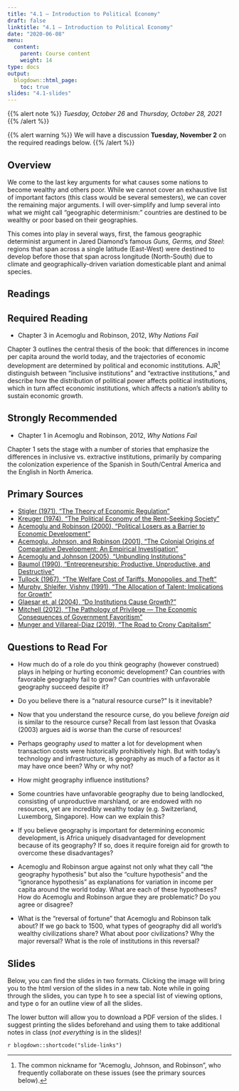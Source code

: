 ```yaml
---
title: "4.1 — Introduction to Political Economy"
draft: false
linktitle: "4.1 — Introduction to Political Economy"
date: "2020-06-08"
menu:
  content:
    parent: Course content
    weight: 14
type: docs
output:
  blogdown::html_page:
    toc: true
slides: "4.1-slides"
---
```


{{% alert note %}}
*Tuesday, October 26* and *Thursday, October 28, 2021*
{{% /alert %}}

{{% alert warning %}}
We will have a discussion **Tuesday, November 2** on the required readings below.
{{% /alert %}}

## <i class="fas fa-info-circle fa-lg"></i> Overview

We come to the last key arguments for what causes some nations to become wealthy and others poor. While we cannot cover an exhaustive list of important factors (this class would be several semesters), we can cover the remaining major arguments. I will over-simplify and lump several into what we might call "geographic determinism:" countries are destined to be wealthy or poor based on their geographies.

This comes into play in several ways, first, the famous geographic determinist argument in Jared Diamond's famous *Guns, Germs, and Steel*: regions that span across a single latitude (East-West) were destined to develop before those that span across longitude (North-South) due to climate and geographically-driven variation domesticable plant and animal species.

## <i class="fas fa-book-reader fa-lg"></i> Readings

## Required Reading

- <i class="fas fa-book"></i> Chapter 3 in Acemoglu and Robinson, 2012, *Why Nations Fail*

Chapter 3 outlines the central thesis of the book: that differences in income per capita around the world today, and the trajectories of economic development are determined by political and economic institutions. AJR^[The common nickname for "Acemoglu, Johnson, and Robinson", who frequently collaborate on these issues (see the primary sources below).] distinguish between "inclusive institutions" and "extractive institutions," and describe how the distribution of political power affects political institutions, which in turn affect economic institutions, which affects a nation's ability to sustain economic growth.  

## Strongly Recommended

- <i class="fas fa-book"></i> Chapter 1 in Acemoglu and Robinson, 2012, *Why Nations Fail*

Chapter 1 sets the stage with a number of stories that emphasize the differences in inclusive vs. extractive institutions, primarily by comparing the colonization experience of the Spanish in South/Central America and the English in North America.

## Primary Sources

- [<i class="fas fa-file-pdf"></i> Stigler (1971), "The Theory of Economic Regulation"](/readings/Stigler-1971.pdf)
- [<i class="fas fa-file-pdf"></i> Kreuger (1974), "The Political Economy of the Rent-Seeking Society"](/readings/Kreuger-1974.pdf)
- [<i class="fas fa-file-pdf"></i> Acemoglu and Robinson (2000), "Political Losers as a Barrier to Economic Development"](/readings/Acemoglu-Robinson-2000.pdf)
- [<i class="fas fa-file-pdf"></i> Acemoglu, Johnson, and Robinson (2001), "The Colonial Origins of Comparative Development: An Empirical Investigation"](/readings/Acemoglu-Johnson-Robinson-2001.pdf)
- [<i class="fas fa-file-pdf"></i> Acemoglu and Johnson (2005), "Unbundling Institutions"](/readings/Acemoglu-Johnson-2005.pdf)
- [<i class="fas fa-file-pdf"></i> Baumol (1990), "Entrepreneurship: Productive, Unproductive, and Destructive"](/readings/Baumol-1990.pdf)
- [<i class="fas fa-file-pdf"></i> Tullock (1967), "The Welfare Cost of Tariffs, Monopolies, and Theft"](/readings/Tullock-1967.pdf)
- [<i class="fas fa-file-pdf"></i> Murphy, Shleifer, Vishny (1991), "The Allocation of Talent: Implications for Growth"](/readings/Murphy-Shleifer-Vishny-1991.pdf)
- [<i class="fas fa-file-pdf"></i> Glaesar et. al (2004), "Do Institutions Cause Growth?"](/readings/Glaesar-et-al-2004.pdf)
- [<i class="fas fa-file-pdf"></i> Mitchell (2012), "The Pathology of Privilege — The Economic Consequences of Government Favoritism"](/readings/Mitchell-2012.pdf)
- [<i class="fas fa-file-pdf"></i> Munger and Villareal-Diaz (2019), "The Road to Crony Capitalism"](/readings/Munger-Villareal-Diaz-2019.pdf)

## Questions to Read For

- How much do of a role do you think geography (however construed) plays in helping or hurting economic development? Can countries with favorable geography fail to grow? Can countries with unfavorable geography succeed despite it?

- Do you believe there is a "natural resource curse?" Is it inevitable?

- Now that you understand the resource curse, do you believe *foreign aid* is similar to the resource curse? Recall from last lesson that Ovaska (2003) argues aid is *worse* than the curse of resources!

- Perhaps geography *used* to matter a lot for development when transaction costs were historically prohibitively high. But with today's technology and infrastructure, is geography as much of a factor as it may have once been? Why or why not?

- How might geography influence institutions?

- Some countries have unfavorable geography due to being landlocked, consisting of unproductive marshland, or are endowed with no resources, yet are incredibly wealthy today (e.g. Switzerland, Luxemborg, Singapore). How can we explain this?

- If you believe geography is important for determining economic development, is Africa uniquely disadvantaged for development because of its geography? If so, does it require foreign aid for growth to overcome these disadvantages?

- Acemoglu and Robinson argue against not only what they call "the geography hypothesis" but also the "culture hypothesis" and the "ignorance hypothesis" as explanations for variation in income per capita around the world today. What are each of these hypotheses? How do Acemoglu and Robinson argue they are problematic? Do you agree or disagree?

- What is the "reversal of fortune" that Acemoglu and Robinson talk about? If we go back to 1500, what types of geography did all world's wealthy civilizations share? What about poor civilizations? Why the major reversal? What is the role of institutions in this reversal?

## <i class="fas fa-chalkboard-teacher"></i> Slides

Below, you can find the slides in two formats. Clicking the image will bring you to the html version of the slides in a new tab. Note while in going through the slides, you can type <kbd>h</kbd> to see a special list of viewing options, and type <kbd>o</kbd> for an outline view of all the slides.

The lower button will allow you to download a PDF version of the slides. I suggest printing the slides beforehand and using them to take additional notes in class (*not everything* is in the slides)!

`r blogdown::shortcode("slide-links")`